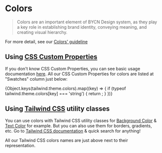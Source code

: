 
<Meta title="Guidelines / Colors" />

# Colors

> Colors are an important element of BYCN Design system, as they play a key role in establishing brand identity, conveying meaning, and creating visual hierarchy.

For more detail, see our [Colors' guideline](https://zeroheight.com/9b39bb2a0/p/27aa26-colors/b/38114b)

## Using [CSS Custom Properties](https://developer.mozilla.org/en-US/docs/Web/CSS/Using_CSS_custom_properties)

If you don't know CSS Custom Properties, you can see basic usage documentation [here](https://developer.mozilla.org/en-US/docs/Web/CSS/Using_CSS_custom_properties#Basic_usage). All our CSS Custom Properties for colors are listed at "Swatches" column just below:

<ColorPalette>
  {Object.keys(tailwind.theme.colors).map((key) => {
      if (typeof tailwind.theme.colors[key] === 'string') {
        return <ColorItem title={key} colors={[tailwind.theme.colors[key]]} />;
      }
    })}
</ColorPalette>

## Using [Tailwind CSS](https://tailwindcss.com) utility classes

You can use colors with Tailwind CSS utility classes for [Background Color](https://tailwindcss.com/docs/background-color) & [Text Color](https://tailwindcss.com/docs/text-color) for example.
But you can also use them for borders, gradients, etc. Go to [Tailwind CSS documentation](https://tailwindcss.com/docs) & quick search for anything!

All our Tailwind CSS colors names are just above next to their representation.

